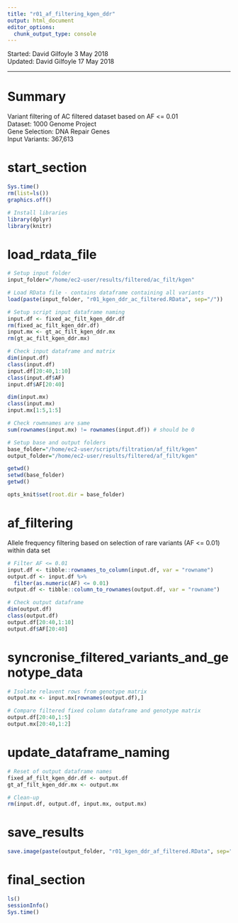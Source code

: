 ```yaml
---
title: "r01_af_filtering_kgen_ddr"
output: html_document
editor_options: 
  chunk_output_type: console
---
```


Started: David Gilfoyle 3 May 2018  
Updated: David Gilfoyle 17 May 2018

---

# Summary

Variant filtering of AC filtered dataset based on AF <= 0.01  
Dataset: 1000 Genome Project  
Gene Selection: DNA Repair Genes  
Input Variants: 367,613

# start_section

```r

Sys.time()
rm(list=ls())
graphics.off()

# Install libraries
library(dplyr)
library(knitr)

```

# load_rdata_file

```r

# Setup input folder
input_folder="/home/ec2-user/results/filtered/ac_filt/kgen"

# Load RData file - contains dataframe containing all variants
load(paste(input_folder, "r01_kgen_ddr_ac_filtered.RData", sep="/"))

# Setup script input dataframe naming
input.df <- fixed_ac_filt_kgen_ddr.df
rm(fixed_ac_filt_kgen_ddr.df)
input.mx <- gt_ac_filt_kgen_ddr.mx
rm(gt_ac_filt_kgen_ddr.mx)

# Check input dataframe and matrix
dim(input.df)
class(input.df)
input.df[20:40,1:10]
class(input.df$AF)
input.df$AF[20:40]

dim(input.mx)
class(input.mx)
input.mx[1:5,1:5]

# Check rowmnames are same 
sum(rownames(input.mx) != rownames(input.df)) # should be 0

# Setup base and output folders
base_folder="/home/ec2-user/scripts/filtration/af_filt/kgen"
output_folder="/home/ec2-user/results/filtered/af_filt/kgen"

getwd()
setwd(base_folder)
getwd()

opts_knit$set(root.dir = base_folder)

```

# af_filtering

Allele frequency filtering based on selection of rare variants (AF <= 0.01) within data set

```r

# Filter AF <= 0.01
input.df <- tibble::rownames_to_column(input.df, var = "rowname")
output.df <- input.df %>% 
  filter(as.numeric(AF) <= 0.01)
output.df <- tibble::column_to_rownames(output.df, var = "rowname")

# Check output dataframe
dim(output.df)
class(output.df)
output.df[20:40,1:10]
output.df$AF[20:40]

```

# syncronise_filtered_variants_and_genotype_data 

```r

# Isolate relavent rows from genotype matrix
output.mx <- input.mx[rownames(output.df),]

# Compare filtered fixed column dataframe and genotype matrix
output.df[20:40,1:5]
output.mx[20:40,1:2]

```

# update_dataframe_naming

```r

# Reset of output dataframe names
fixed_af_filt_kgen_ddr.df <- output.df
gt_af_filt_kgen_ddr.mx <- output.mx

# Clean-up
rm(input.df, output.df, input.mx, output.mx)

```

# save_results

```r

save.image(paste(output_folder, "r01_kgen_ddr_af_filtered.RData", sep="/"))

```

# final_section

```r

ls()
sessionInfo()
Sys.time()

```
